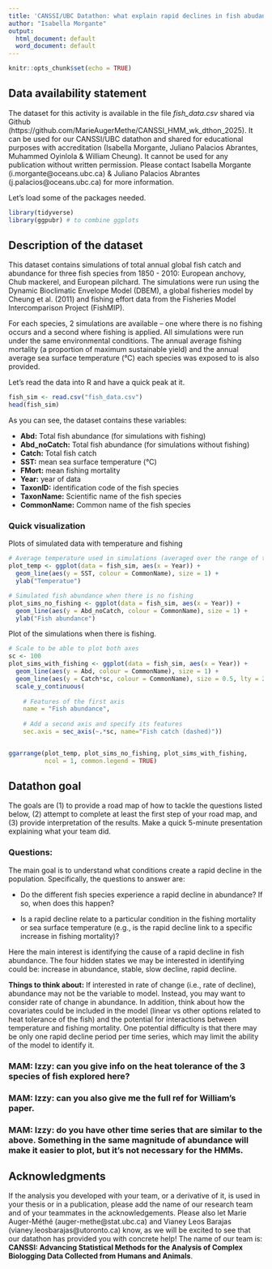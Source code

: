 ```yaml
---
title: 'CANSSI/UBC Datathon: what explain rapid declines in fish abudance'
author: "Isabella Morgante"
output:
  html_document: default
  word_document: default
---
```


```r
knitr::opts_chunk$set(echo = TRUE)
```

## Data availability statement


The dataset for this activity is available in the file *fish_data.csv* shared via Github (https://github.com/MarieAugerMethe/CANSSI_HMM_wk_dthon_2025). It can be used for our CANSSI/UBC datathon and shared for educational purposes with accreditation (Isabella Morgante, Juliano Palacios Abrantes, Muhammed Oyinlola & William Cheung). It cannot be used for any publication without written permission. Please contact Isabella Morgante (i.morgante@oceans.ubc.ca) & Juliano Palacios Abrantes (j.palacios@oceans.ubc.ca) for more information. 

Let's load some of the packages needed.

```r
library(tidyverse)
library(ggpubr) # to combine ggplots
```


## Description of the dataset

This dataset contains simulations of total annual global fish catch and abundance for three fish species from 1850 - 2010: European anchovy, Chub mackerel, and European pilchard. The simulations were run using the Dynamic Bioclimatic Envelope Model (DBEM), a global fisheries model by Cheung et al. (2011) and fishing effort data from the Fisheries Model Intercomparison Project (FishMIP).

For each species, 2 simulations are available – one where there is no fishing occurs and a second where fishing is applied. All simulations were run under the same environmental conditions. The annual average fishing mortality (a proportion of maximum sustainable yield) and the annual average sea surface temperature (°C) each species was exposed to is also provided.


Let's read the data into R and have a quick peak at it.

```r
fish_sim <- read.csv("fish_data.csv")
head(fish_sim)
```


As you can see, the dataset contains these variables:

- **Abd:** Total fish abundance (for simulations with fishing)
- **Abd_noCatch:** Total fish abundance (for simulations without fishing)
- **Catch:** Total fish catch
- **SST:** mean sea surface temperature (°C)
- **FMort:** mean fishing mortality
- **Year:** year of data
- **TaxonID:** identification code of the fish species
- **TaxonName:** Scientific name of the fish species
- **CommonName:** Common name of the fish species

### Quick visualization

Plots of simulated data with temperature and fishing

```r
# Average temperature used in simulations (averaged over the range of the fish)
plot_temp <- ggplot(data = fish_sim, aes(x = Year)) +
  geom_line(aes(y = SST, colour = CommonName), size = 1) +
  ylab("Temperatue")

# Simulated fish abundance when there is no fishing
plot_sims_no_fishing <- ggplot(data = fish_sim, aes(x = Year)) +
  geom_line(aes(y = Abd_noCatch, colour = CommonName), size = 1) +
  ylab("Fish abundance")
```

Plot of the simulations when there is fishing.

```r
# Scale to be able to plot both axes
sc <- 100
plot_sims_with_fishing <- ggplot(data = fish_sim, aes(x = Year)) +
  geom_line(aes(y = Abd, colour = CommonName), size = 1) +
  geom_line(aes(y = Catch*sc, colour = CommonName), size = 0.5, lty = 2) +
  scale_y_continuous(
    
    # Features of the first axis
    name = "Fish abundance",
    
    # Add a second axis and specify its features
    sec.axis = sec_axis(~.*sc, name="Fish catch (dashed)"))


ggarrange(plot_temp, plot_sims_no_fishing, plot_sims_with_fishing, 
          ncol = 1, common.legend = TRUE)
```

## Datathon goal

The goals are (1) to provide a road map of how to tackle the questions listed below, (2) attempt to complete at least the first step of your road map, and (3) provide interpretation of the results. Make a quick 5-minute presentation explaining what your team did.

### Questions:

The main goal is to understand what conditions create a rapid decline in the population. Specifically, the questions to answer are:

- Do the different fish species experience a rapid decline in abundance? If so, when does this happen?

- Is a rapid decline relate to a particular condition in the fishing mortality or sea surface temperature (e.g., is the rapid decline link to a specific increase in fishing mortality)?

Here the main interest is identifying the cause of a rapid decline in fish abundance. The four hidden states we may be interested in identifying could be: increase in abundance, stable, slow decline, rapid decline.

**Things to think about:** If interested in rate of change (i.e., rate of decline), abundance may not be the variable to model. Instead, you may want to consider rate of change in abundance. In addition, think about how the covariates could be included in the model (linear vs other options related to heat tolerance of the fish) and the potential for interactions between temperature and fishing mortality. One potential difficulty is that there may be only one rapid decline period per time series, which may limit the ability of the model to identify it.

### MAM: Izzy: can you give info on the heat tolerance of the 3 species of fish explored here?

### MAM: Izzy: can you also give me the full ref for William's paper.

### MAM: Izzy: do you have other time series that are similar to the above. Something in the same magnitude of abundance will make it easier to plot, but it's not necessary for the HMMs.

## Acknowledgments

If the analysis you developed with your team,  or a derivative of it, is used in your thesis or in a publication, please add the name of our research team and of your teammates in the acknowledgements. Please also let Marie Auger-Méthé (auger-methe@stat.ubc.ca) and Vianey Leos Barajas (vianey.leosbarajas@utoronto.ca) know, as we will be excited to see that our datathon has provided you with concrete help! The name of our team is: **CANSSI: Advancing Statistical Methods for the Analysis of Complex Biologging Data Collected from Humans and Animals**.


